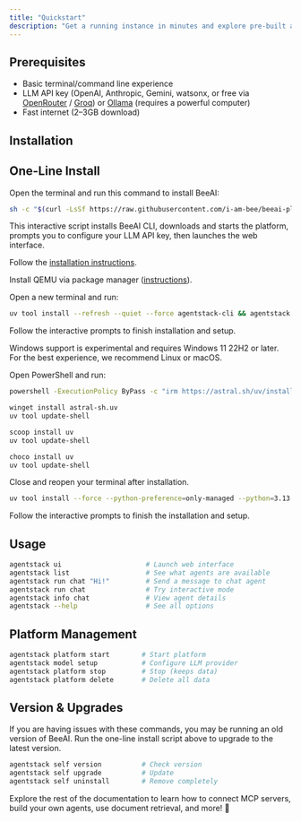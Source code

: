 ```yaml
---
title: "Quickstart"
description: "Get a running instance in minutes and explore pre-built agents"
---
```


## Prerequisites

- Basic terminal/command line experience  
- LLM API key (OpenAI, Anthropic, Gemini, watsonx, or free via [OpenRouter](https://openrouter.ai/) / [Groq](https://groq.com/)) or [Ollama](https://ollama.com/) (requires a powerful computer)  
- Fast internet (2–3GB download)  

## Installation

<Tabs>
<Tab title="Linux & macOS">

## One-Line Install

Open the terminal and run this command to install BeeAI:

```bash
sh -c "$(curl -LsSf https://raw.githubusercontent.com/i-am-bee/beeai-platform/HEAD/install.sh)"
```

This interactive script installs BeeAI CLI, downloads and starts the platform, prompts you to configure your LLM API key, then launches the web interface.

<Accordion title="Manual Install">

<Steps>
<Step title="Install uv">

Follow the [installation instructions](https://docs.astral.sh/uv/getting-started/installation/).

</Step>
<Step title="Linux only: Install QEMU">

Install QEMU via package manager ([instructions](https://www.qemu.org/download/)).

</Step>
<Step title="Install BeeAI">

Open a new terminal and run:

```bash
uv tool install --refresh --quiet --force agentstack-cli && agentstack self install
```

Follow the interactive prompts to finish installation and setup.

</Step>
</Steps>
</Accordion>

</Tab>
<Tab title="Windows">

<Warning>
Windows support is experimental and requires Windows 11 22H2 or later.  
For the best experience, we recommend Linux or macOS.
</Warning>

<Steps>
<Step title="Install uv">

Open PowerShell and run:

<Tabs>
<Tab title="Installation script (recommended)">

```bash
powershell -ExecutionPolicy ByPass -c "irm https://astral.sh/uv/install.ps1 | iex"
```

</Tab>
<Tab title="Winget">

```bash
winget install astral-sh.uv
uv tool update-shell
```

</Tab>
<Tab title="Scoop">

```bash
scoop install uv
uv tool update-shell
```

</Tab>
<Tab title="Chocolatey">

```bash
choco install uv
uv tool update-shell
```

</Tab>
</Tabs>

Close and reopen your terminal after installation.

</Step>
<Step title="Install BeeAI">

```bash
uv tool install --force --python-preference=only-managed --python=3.13 agentstack-cli && agentstack self install
```

Follow the interactive prompts to finish the installation and setup.

</Step>
</Steps>
</Tab>
</Tabs>

## Usage

```sh
agentstack ui                     # Launch web interface
agentstack list                   # See what agents are available
agentstack run chat "Hi!"         # Send a message to chat agent
agentstack run chat               # Try interactive mode
agentstack info chat              # View agent details
agentstack --help                 # See all options
```

## Platform Management

```sh
agentstack platform start        # Start platform
agentstack model setup           # Configure LLM provider
agentstack platform stop         # Stop (keeps data)
agentstack platform delete       # Delete all data
```

## Version & Upgrades

<Warning>
If you are having issues with these commands, you may be running an old version of BeeAI. Run the one-line install script above to upgrade to the latest version.
</Warning>

```sh
agentstack self version          # Check version
agentstack self upgrade          # Update
agentstack self uninstall        # Remove completely
```

Explore the rest of the documentation to learn how to connect MCP servers, build your own agents, use document retrieval, and more! 🐝
